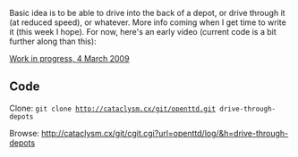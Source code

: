 Basic idea is to be able to drive into the back of a depot, or drive through it (at reduced speed), or whatever. More info coming when I get time to write it (this week I hope). For now, here's an early video (current code is a bit further along than this):

[http://www.youtube.com/watch?v=zsEpFy_RSuU Work in progress, 4 March 2009]

== Code ==

Clone: <tt>git clone http://cataclysm.cx/git/openttd.git drive-through-depots</tt>

Browse: http://cataclysm.cx/git/cgit.cgi?url=openttd/log/&h=drive-through-depots